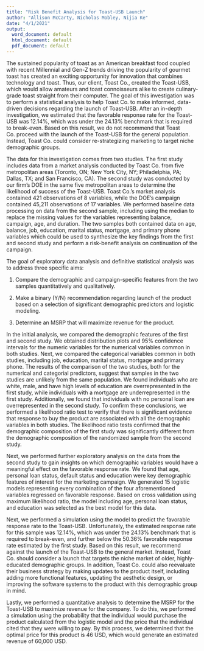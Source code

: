 ```yaml
---
title: "Risk Benefit Analysis for Toast-USB Launch"
author: "Allison McCarty, Nicholas Mobley, Nijia Ke"
date: "4/1/2021"
output:
  word_document: default
  html_document: default
  pdf_document: default
---
```


The sustained popularity of toast as an American breakfast food coupled with recent Millennial and Gen-Z trends driving the popularity of gourmet toast has created an exciting opportunity for innovation that combines technology and toast. Thus, our client, Toast Co., created the Toast-USB, which would allow amateurs and toast connoisseurs alike to create culinary-grade toast straight from their computer. The goal of this investigation was to perform a statistical analysis to help Toast Co. to make informed, data-driven decisions regarding the launch of Toast-USB.  After an in-depth investigation, we estimated that the favorable response rate for the Toast-USB was 12.14%, which was under the 24.13% benchmark that is required to break-even. Based on this result, we do not recommend that Toast Co. proceed with the launch of the Toast-USB for the general population. Instead, Toast Co. could consider re-strategizing marketing to target niche demographic groups.

The data for this investigation comes from two studies. The first study includes data from a market analysis conducted by Toast Co. from five metropolitan areas (Toronto, ON; New York City, NY; Philadelphia, PA; Dallas, TX; and San Francisco, CA). The second study was conducted by our firm’s DOE in the same five metropolitan areas to determine the likelihood of success of the Toast-USB. Toast Co.’s market analysis contained 421 observations of 8 variables, while the DOE’s campaign contained 45,211 observations of 17 variables. We performed baseline data processing on data from the second sample, including using the median to replace the missing values for the variables representing balance, campaign, age, and duration. The two samples both contained data on age, balance, job, education, marital status, mortgage, and primary phone variables which could be used to synthesize the key findings from the first and second study and perform a risk-benefit analysis on continuation of the campaign.

The goal of exploratory data analysis and definitive statistical analysis was to address three specific aims:

1.	Compare the demographic and campaign-specific features from the two samples quantitatively and qualitatively.


2.	Make a binary (Y/N) recommendation regarding launch of the product based on a selection of significant demographic predictors and logistic modeling.


3.	Determine an MSRP that will maximize revenue for the product.


In the initial analysis, we compared the demographic features of the first and second study. We obtained distribution plots and 95% confidence intervals for the numeric variables for the numerical variables common in both studies. Next, we compared the categorical variables common in both studies, including job, education, marital status, mortgage and primary phone. The results of the comparison of the two studies, both for the numerical and categorial predictors, suggest that samples in the two studies are unlikely from the same population. We found individuals who are white, male, and have high levels of education are overrepresented in the first study, while individuals with a mortgage are underrepresented in the first study. Additionally, we found that individuals with no personal loan are overrepresented in the second study. To confirm these conclusions, we performed a likelihood ratio test to verify that there is significant evidence that response to buy the product are associated with all the demographic variables in both studies. The likelihood ratio tests confirmed that the demographic composition of the first study was significantly different from the demographic composition of the randomized sample from the second study.

Next, we performed further exploratory analysis on the data from the second study to gain insights on which demographic variables would have a meaningful effect on the favorable response rate. We found that age, personal loan status, default status and education were key demographic features of interest for the marketing campaign. We generated 15 logistic models representing every combination of the four aforementioned variables regressed on favorable response. Based on cross validation using maximum likelihood ratio, the model including age, personal loan status, and education was selected as the best model for this data.

Next, we performed a simulation using the model to predict the favorable response rate to the Toast-USB. Unfortunately, the estimated response rate for this sample was 12.14%, which was under the 24.13% benchmark that is required to break-even, and further below the 50.36% favorable response rate estimated by the first study. Based on this result, we recommend against the launch of the Toast-USB to the general market.  Instead, Toast Co. should consider a launch that targets the niche market of older, highly-educated demographic groups. In addition, Toast Co. could also reevaluate their business strategy by making updates to the product itself, including adding more functional features, updating the aesthetic design, or improving the software systems to the product with this demographic group in mind.

Lastly, we performed a quantitative analysis to determine the MSRP for the Toast-USB to maximize revenue for the company. To do this, we performed a simulation using the probability that the individual would purchase the product calculated from the logistic model and the price that the individual cited that they were willing to pay. By this process, we determined that the optimal price for this product is 46 USD, which would generate an estimated revenue of 60,000 USD.

